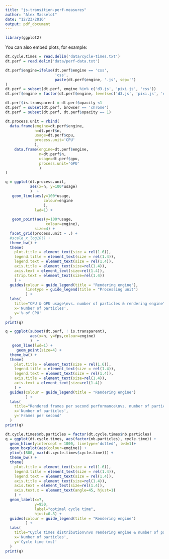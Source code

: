 ```yaml
---
title: "js-transition-perf-measures"
author: "Alex Masselot"
date: "12/23/2016"
output: pdf_document
---
```


```r
library(ggplot2)
```

You can also embed plots, for example:

```r
dt.cycle.times = read.delim('data/cycle-times.txt')
dt.perf = read.delim('data/perf-data.txt')

dt.perf$engine=ifelse(dt.perf$engine == 'css',
                      'css',
                      paste(dt.perf$engine, '.js', sep='')
)
dt.perf = subset(dt.perf, engine %in% c('d3.js', 'pixi.js', 'css'))
dt.perf$engine = factor(dt.perf$engine, levels=c('d3.js', 'pixi.js', 'css'))

dt.perf$is.transparent = dt.perf$opacity <1
dt.perf = subset(dt.perf, browser == 'chrome')
dt.perf = subset(dt.perf, dt.perf$opacity == 1)
```
```r
dt.process.unit = rbind(
  data.frame(engine=dt.perf$engine,
             n=dt.perf$n,
             usage=dt.perf$cpu,
             process.unit='CPU'
             ),
    data.frame(engine=dt.perf$engine,
               n=dt.perf$n,
               usage=dt.perf$gpu,
               process.unit='GPU'
               )
)
```

```r
q = ggplot(dt.process.unit,
           aes(x=n, y=100*usage)
           )  +
   geom_line(aes(y=100*usage,
                 colour=engine
                 ),
             lwd=1) +
  
   geom_point(aes(y=100*usage,
                  colour=engine),
             size=4) +
  facet_grid(process.unit ~ .) +
  #scale_x_log10() +
  theme_bw() +
  theme(
    plot.title = element_text(size = rel(1.6)),
    legend.title = element_text(size = rel(1.4)),
    legend.text = element_text(size = rel(1.4)),
    axis.title = element_text(size=rel(1.4)),
    axis.text = element_text(size=rel(1.4)),
    strip.text = element_text(size=rel(1.4))
    ) +
  guides(colour = guide_legend(title = "Rendering engine"),
         linetype = guide_legend(title = "Processing unit")
         ) +
  labs(
    title="CPU & GPU usage\nvs. number of particles & rendering engine",
    x='Number of particles',
    y='% of CPU'
  )
print(q)
```

```r
q = ggplot(subset(dt.perf, ! is.transparent),
           aes(x=n, y=fps,colour=engine)
           )  +
   geom_line(lwd=1) +
     geom_point(size=4) +
  theme_bw() +
  theme(
    plot.title = element_text(size = rel(1.6)),
    legend.title = element_text(size = rel(1.4)),
    legend.text = element_text(size = rel(1.4)),
    axis.title = element_text(size=rel(1.4)),
    axis.text = element_text(size=rel(1.4))
    ) +
  guides(colour = guide_legend(title = "Rendering engine")
         ) +
  labs(
    title="Rendered frames per second performance\nvs. number of particles & rendering engine",
    x='Number of particles',
    y='Frames per second'
  )
print(q)
```

```r
dt.cycle.times$nb.particles = factor(dt.cycle.times$nb.particles)
q = ggplot(dt.cycle.times, aes(factor(nb.particles), cycle.time)) +
  geom_hline(yintercept = 1000, linetype='dotted', lwd=1)+ 
  geom_boxplot(aes(colour=engine)) +
  ylim(c(800, max(dt.cycle.times$cycle.time))) +
  theme_bw() +
  theme(
    plot.title = element_text(size = rel(1.6)),
    legend.title = element_text(size = rel(1.4)),
    legend.text = element_text(size = rel(1.4)),
    axis.title = element_text(size=rel(1.4)),
    axis.text = element_text(size=rel(1.4)),
    axis.text.x = element_text(angle=45, hjust=1)
    ) +
  geom_label(x=7,
             y=950,
             label="optimal cycle time",
             hjust=0.8) +
  guides(colour = guide_legend(title = "Rendering engine")
         ) +
  labs(
    title="Cycle times distribution\nvs rendering engine & number of particles\n(1000ms is perfect cycle)",
    x='Number of particles',
    y='Cycle time (ms)'
  )
print(q)
```